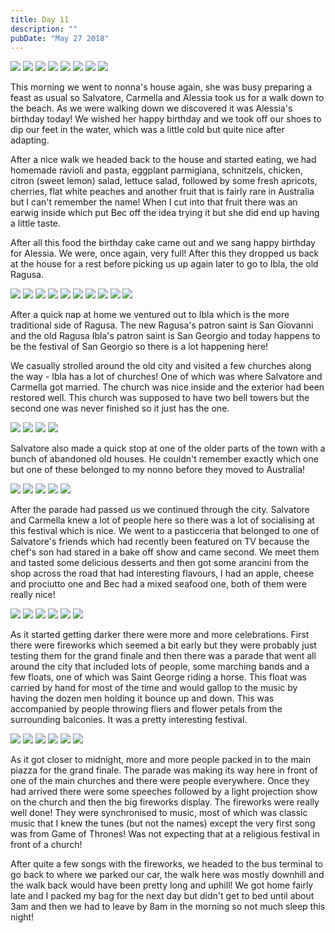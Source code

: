 ```yaml
---
title: Day 11
description: ""
pubDate: "May 27 2018"
---
```



<Grid>
  <Img src="2018-europe/4297192e-67b8-4cf1-9152-07808f549061-85614b86a9e665bfeec49d9013931fa6fbf9c8d5.jpg" />
  <Img src="2018-europe/f0e720d9-937b-4818-8552-0784336db46f-68e6e26c936e884258b272650c109f4d98de5bb6.jpg" />
  <Img src="2018-europe/c8bd0871-9de1-4f74-b76c-0f44c1d10646-d8184dd5fb45cf3c4731385df57ce768c671f21a.jpg" />
  <Img src="2018-europe/837b20e7-975e-462d-a17a-6489e4d8c410-c924412cda2974ba7f990888a9001067345843f4.jpg" />
  <Img src="2018-europe/1847868f-de9a-4bc4-8be5-500aa2d3a938-33b9d17ae1db9d416df6a55b7dfcd43199b1514a.jpg" />
  <Img src="2018-europe/317339f8-1663-4cd8-855e-e5e68f01cc0a-e825ded24a7c2ec6ed5e278509b2d50389d0d0fe.jpg" />
  <Img src="2018-europe/90000927-99bf-4f7b-ac6a-2e71d966f8b0-a632c0b1a92f8114f2effde9571932ec5a508bc1.jpg" />
  <Img src="2018-europe/d7debebf-9218-4c96-96d9-37331083d306-aef931edf3298c2413fb96484a7c12bc7825a0c1.jpg" />
</Grid>

This morning we went to nonna's house again, she was busy preparing a feast as usual so Salvatore, Carmella and Alessia took us for a walk down to the beach. As we were walking down we discovered it was Alessia's birthday today! We wished her happy birthday and we took off our shoes to dip our feet in the water, which was a little cold but quite nice after adapting.

After a nice walk we headed back to the house and started eating, we had homemade ravioli and pasta, eggplant parmigiana, schnitzels, chicken, citron (sweet lemon) salad, lettuce salad, followed by some fresh apricots, cherries, flat white peaches and another fruit that is fairly rare in Australia but I can't remember the name! When I cut into that fruit there was an earwig inside which put Bec off the idea trying it but she did end up having a little taste.

After all this food the birthday cake came out and we sang happy birthday for Alessia. We were, once again, very full! After this they dropped us back at the house for a rest before picking us up again later to go to Ibla, the old Ragusa.

<Grid>
  <Img src="2018-europe/be559743-1a74-49ce-8133-8254c1380aa4-eb2d6b9111f71a2cc46418939b3791ad0caeaa01.jpg" />
  <Img src="2018-europe/b2c5a63b-e786-4646-ae18-a6d6b89aebc1-7d95cd7454d6b1c18b50e2e7d1a97b7420a3f0d2.jpg" />
  <Img src="2018-europe/8a9a6267-db18-46cb-af21-5566f81dc628-323db02aa904fbc7eb9dab015c10f4008806926e.jpg" />
  <Img src="2018-europe/a6b4cb22-d4ae-448d-8dd5-40638b73ee6f-3829f6ee058a61485fe9e894ec1d54249c8dc957.jpg" />
  <Img src="2018-europe/59296d2d-cace-4fc8-b89e-9a360a0d49cf-39b2723ce15f5bd3247550e2e941c7fbd88fc70a.jpg" />
  <Img src="2018-europe/9605501f-2346-42cb-9ad3-41c3e7bf7146-ca40f2ca05d66700f92d663d2ded52134b7e4450.jpg" />
  <Img src="2018-europe/fcbe807c-a903-41db-a57d-9c34f91f388c-421612578e7fe5a1feae9315a243e4f28c7c20cd.jpg" />
  <Img src="2018-europe/ab9278e2-5d98-436d-b443-f86c347d49d9-7ece2332d9c595fea6749b4a2d8f6a7c4a953318.jpg" />
  <Img src="2018-europe/c07d8ff9-2cf8-407f-99c4-6b018931f999-a48fb1d160cc0604daec67ef3de69c6ce2aebf4d.jpg" />
  <Img src="2018-europe/c6f517b2-1234-4a06-82c8-c0aa1ca25957-caa37ca96691a8184c5fbe3d04df292b43d40cc3.jpg" />
</Grid>

After a quick nap at home we ventured out to Ibla which is the more traditional side of Ragusa. The new Ragusa's patron saint is San Giovanni and the old Ragusa Ibla's patron saint is San Georgio and today happens to be the festival of San Georgio so there is a lot happening here!

We casually strolled around the old city and visited a few churches along the way - Ibla has a lot of churches! One of which was where Salvatore and Carmella got married. The church was nice inside and the exterior had been restored well. This church was supposed to have two bell towers but the second one was never finished so it just has the one.

<Grid>
  <Img src="2018-europe/107643ff-0f9e-4868-bfae-cc094d22c614-752e36d0426943c49ef50f683ed9cdcf716488af.jpg" />
  <Img src="2018-europe/606b80e0-2dd2-457d-885c-ba79552621a5-502fa9fdbb8566cfa30e811a4ef98940df370712.jpg" />
  <Img src="2018-europe/8d0059d4-8896-4445-9e04-08ae5e09bd52-2a8be2721ccfe1cb35496d950fe14d6070b00820.jpg" />
  <Img src="2018-europe/2df585c0-0b2c-4138-857e-ba89e8e27f54-0195a87b3b9831bc3306526ebe1e7b5706034d48.jpg" />
</Grid>

Salvatore also made a quick stop at one of the older parts of the town with a bunch of abandoned old houses. He couldn't remember exactly which one but one of these belonged to my nonno before they moved to Australia!

<Grid>
  <Img src="2018-europe/13e36db6-e133-4214-ba8f-b73a267bd852-ebc7f2252c000ace40ebf620da7e43b208101ce5.jpg" />
  <Img src="2018-europe/298806df-cd3b-4a9f-89ad-daf9040571f0-d144da8452b5a59351aeed77d3b9d4ab5b5b6fe8.jpg" />
  <Img src="2018-europe/ffa1786e-0a45-42ff-a1a0-ad3e9053c328-7e3a5645a5f5b2e66d4af2addc57b63946933db6.jpg" />
  <Img src="2018-europe/39838df2-20ee-437a-80af-13a4860d0059-a003c4060f3a14d7982d9480c8a25c6e2caa0bd4.jpg" />
  <Img src="2018-europe/c75cbd60-3825-4e99-a3be-28e5fe191f95-798252a621209c338e29e5dcf9847fd97a5081f9.jpg" />
</Grid>

After the parade had passed us we continued through the city. Salvatore and Carmella knew a lot of people here so there was a lot of socialising at this festival which is nice. We went to a pasticceria that belonged to one of Salvatore's friends which had recently been featured on TV because the chef's son had stared in a bake off show and came second. We meet them and tasted some delicious desserts and then got some arancini from the shop across the road that had interesting flavours, I had an apple, cheese and prociutto one and Bec had a mixed seafood one, both of them were really nice!

<Grid>
  <Img src="2018-europe/307ec040-7949-4a43-9b0c-00f4db824874-7e9fffbbfe889c0dbb8b2e120862bfd5a3a33933.jpg" />
  <Img src="2018-europe/efd1d4b3-13bd-4692-8119-b0c9ba806259-df7460407caba7d5ed7d355109874b9b3415c951.jpg" />
  <Img src="2018-europe/b29c1d76-3fec-414a-ad9f-da625a0fe884-be969330a1f78fa2cd85d6ddd35f92ea30b8cc5e.jpg" />
  <Img src="2018-europe/69ffef9c-cfb0-44f4-a9d7-602e4128d67b-a45d161b873e975fb48d41517a13f901a2e56f34.jpg" />
  <Img src="2018-europe/2a16cfcc-39d3-47f4-aaec-eb606fe29d06-8597bf9589ddc44d6ce671cc9243b2da44f0a35f.jpg" />
  <Img src="2018-europe/0bd01866-0c56-4a57-85f6-98aecaf5bddd-77fc6bddea8a08321d67e7c2ed324a717a922073.jpg" />
</Grid>

As it started getting darker there were more and more celebrations. First there were fireworks which seemed a bit early but they were probably just testing them for the grand finale and then there was a parade that went all around the city that included lots of people, some marching bands and a few floats, one of which was Saint George riding a horse. This float was carried by hand for most of the time and would gallop to the music by having the dozen men holding it bounce up and down. This was accompanied by people throwing fliers and flower petals from the surrounding balconies. It was a pretty interesting festival.

<Grid>
  <Img src="2018-europe/468334d6-ce80-44e7-8565-301247b2ff78-aa3a86834ac5e0484de63f5c936c00a5f4c79b27.jpg" />
  <Img src="2018-europe/a42f4f68-d2d3-45ba-9601-88b46b232e0c-83e4cdca6017f7e781fce75f8660b32e402ad2b4.jpg" />
  <Img src="2018-europe/92e20214-805c-4c4d-97a3-509f2ff2f5ac-000cd49b7edc743d9e7c4f827b075a956a640e91.jpg" />
  <Img src="2018-europe/17e59ef4-9ccc-4d61-a1f6-7d7fe05bac42-fbeaf7f299dcd5a8bf5fea0a6222c27ab7661ad8.jpg" />
  <Img src="2018-europe/cac73dc9-db05-4032-b0a4-11a84a76b099-e13fcc0a6b7c98b0647ab2bc7a42c9c13cad66e8.jpg" />
  <Img src="2018-europe/01625b8e-dde4-4f7e-93a9-bcb5aafcf2b8-fb5dcaded9376fb42e8641e934d40f7784de7556.jpg" />
</Grid>

As it got closer to midnight, more and more people packed in to the main piazza for the grand finale. The parade was making its way here in front of one of the main churches and there were people everywhere. Once they had arrived there were some speeches followed by a light projection show on the church and then the big fireworks display. The fireworks were really well done! They were synchronised to music, most of which was classic music that I knew the tunes (but not the names) except the very first song was from Game of Thrones! Was not expecting that at a religious festival in front of a church!

After quite a few songs with the fireworks, we headed to the bus terminal to go back to where we parked our car, the walk here was mostly downhill and the walk back would have been pretty long and uphill! We got home fairly late and I packed my bag for the next day but didn't get to bed until about 3am and then we had to leave by 8am in the morning so not much sleep this night!
